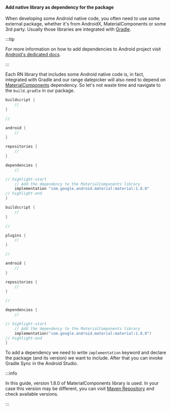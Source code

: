 
#### Add native library as dependency for the package

When developing some Android native code, you often need to use some external package, whether it's from AndroidX, MaterialComponents or some 3rd party.
Usually those libraries are integrated with [Gradle](https://docs.gradle.org/current/userguide/userguide.html).

:::tip

For more information on how to add dependencies to Android project visit [Android's dedicated docs](https://developer.android.com/studio/build/dependencies).

:::

Each RN library that includes some Android native code is, in fact, integrated with Gradle and our range datepicker will also need to depend on [MaterialComponents](https://github.com/material-components/material-components-android) dependency.
So let's not waste time and navigate to the `build.gradle` in our package.

<Tabs groupId="gradle">
<TabItem value="groovy" label="Groovy script (build.gradle)">

```groovy title="android/build.gradle"
buildscript {
    //
}

//

android {
    //
}

repositories {
    //
}

dependencies {
    //

// highlight-start
    // Add the dependency to the MaterialComponents library
    implementation "com.google.android.material:material:1.8.0"
// highlight-end
}
```

</TabItem>
<TabItem value="kotlin" label="Kotlin script (build.gradle.kts)">

```kotlin title="android/build.gradle.kts"
buildscript {
    //
}

//

plugins {
    //
}

//

android {
    //
}

repositories {
    //
}

//

dependencies {
    //

// highlight-start
    // Add the dependency to the MaterialComponents library
    implementation("com.google.android.material:material:1.8.0")
// highlight-end
}
```

</TabItem>
</Tabs>

To add a dependency we need to write `implementation` keyword and declare the package (and its version) we want to include.
After that you can invoke Gradle Sync in the Android Studio.

:::info

In this guide, version 1.8.0 of MaterialComponents library is used. In your case this version may be different, you can visit [Maven Repository](https://mvnrepository.com/artifact/com.google.android.material/material) and check available versions.

:::
